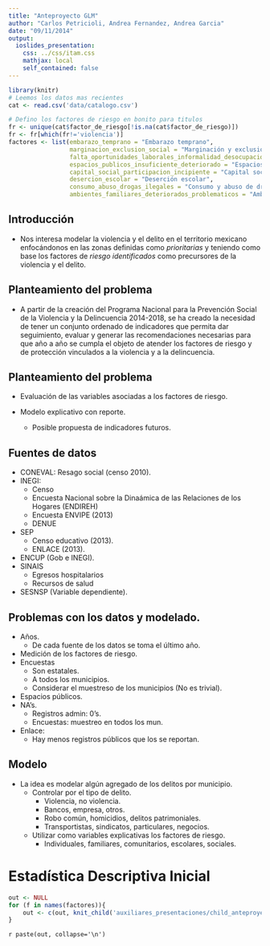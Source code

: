 ```yaml
---
title: "Anteproyecto GLM"
author: "Carlos Petricioli, Andrea Fernandez, Andrea Garcia"
date: "09/11/2014"
output: 
  ioslides_presentation:
    css: ../css/itam.css
    mathjax: local
    self_contained: false
---
```


```r
library(knitr)
# Leemos los datos mas recientes
cat <- read.csv('data/catalogo.csv')

# Defino los factores de riesgo en bonito para titulos
fr <- unique(cat$factor_de_riesgo[!is.na(cat$factor_de_riesgo)])
fr <- fr[which(fr!='violencia')]
factores <- list(embarazo_temprano = "Embarazo temprano",
                 marginacion_exclusion_social = "Marginación y exclusión social",
                 falta_oportunidades_laborales_informalidad_desocupacion = "Falta de oportunidades laborales, informalidad y desocupación",
                 espacios_publicos_insuficiente_deteriorado = "Espacios públicos insuficientes y deteriorados",
                 capital_social_participacion_incipiente = "Capital social y participación incipiente",
                 desercion_escolar = "Deserción escolar",
                 consumo_abuso_drogas_ilegales = "Consumo y abuso de drogas legales e ilegales",
                 ambientes_familiares_deteriorados_problematicos = "Ambientes familiares deteriorados y problemáticos")
```

## Introducción {.flexbox .vcenter}
- Nos interesa modelar la violencia y el delito en el territorio mexicano enfocándonos en las zonas definidas como *prioritarias* y teniendo como base los factores de *riesgo identificados* como precursores de la violencia y el delito. 

## Planteamiento del problema {.flexbox .vcenter}

- A partir de la creación del Programa Nacional para la Prevención Social de la Violencia y la Delincuencia 2014-2018, se ha creado la necesidad de tener un conjunto ordenado de indicadores que permita dar seguimiento, evaluar y generar las recomendaciones necesarias para que año a año se cumpla el objeto de atender los factores de riesgo y de protección vinculados a la violencia y a la delincuencia.

## Planteamiento del problema {.flexbox .vcenter}


- Evaluación de las variables asociadas a los factores de riesgo.

- Modelo explicativo con reporte.
  - Posible propuesta de indicadores futuros.


## Fuentes de datos {.flexbox .vcenter}

- CONEVAL: Resago social (censo 2010).
- INEGI: 
    + Censo
    + Encuesta Nacional sobre la Dinaámica de las Relaciones de los Hogares (ENDIREH)
    + Encuesta ENVIPE (2013)
    + DENUE
- SEP 
    + Censo educativo (2013).
    + ENLACE (2013).
- ENCUP (Gob e INEGI).
- SINAIS
    + Egresos hospitalarios
    + Recursos de salud
- SESNSP (Variable dependiente).

## Problemas con los datos y modelado. {.flexbox .vcenter}

- Años.
    + De cada fuente de los datos se toma el último año.
- Medición de los factores de riesgo.
- Encuestas
    + Son estatales.
    + A todos los municipios.
    + Considerar el muestreso de los municipios (No es trivial).
- Espacios públicos.
- NA's.
    + Registros admin: 0's.
    + Encuestas: muestreo en todos los mun.
- Enlace:
    + Hay menos registros públicos que los se reportan.

## Modelo {.flexbox .vcenter}

- La idea es modelar algún agregado de los delitos por municipio. 
  - Controlar por el tipo de delito.
    - Violencia, no violencia.
    - Bancos, empresa, otros.
    - Robo común, homicidios, delitos patrimoniales.
    - Transportistas, sindicatos, particulares, negocios.
  - Utilizar como variables explicativas los factores de riesgo.
    - Individuales, familiares, comunitarios, escolares, sociales.
    
# Estadística Descriptiva Inicial

```r
out <- NULL
for (f in names(factores)){
    out <- c(out, knit_child('auxiliares_presentaciones/child_anteproyecto_descriptivos.Rmd', quiet = TRUE))
}
```

`r paste(out, collapse='\n')`